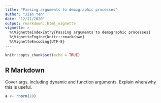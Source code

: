 ---
title: "Passing arguments to demographic processes"
author: "Jian Yen"
date: "12/11/2020"
output: rmarkdown::html_vignette
vignette: >
  %\VignetteIndexEntry{Passing arguments to demographic processes}
  %\VignetteEngine{knitr::rmarkdown}
  %\VignetteEncoding{UTF-8}
---

```{r setup, include=FALSE}
knitr::opts_chunk$set(echo = TRUE)
```

## R Markdown

Cover args, including dynamic and function arguments. Explain when/why this is useful.

```{r}
a <- rnorm(10)
```
